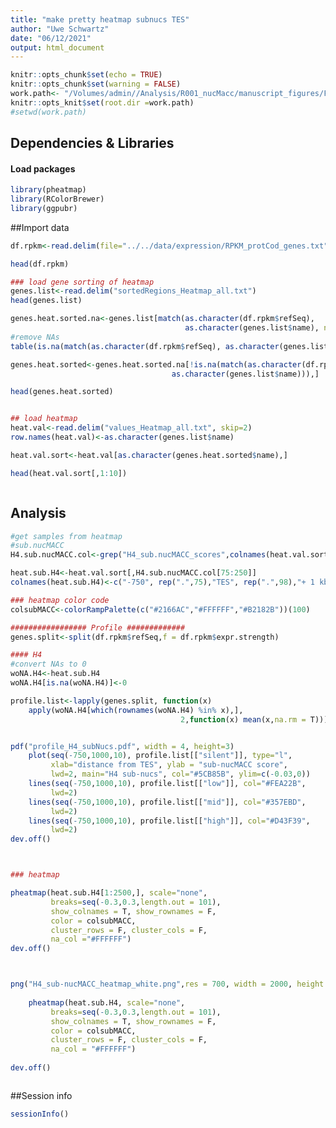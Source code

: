 ```yaml
---
title: "make pretty heatmap subnucs TES"
author: "Uwe Schwartz"
date: "06/12/2021"
output: html_document
---
```


```r
knitr::opts_chunk$set(echo = TRUE)
knitr::opts_chunk$set(warning = FALSE)
work.path<- "/Volumes/admin//Analysis/R001_nucMacc/manuscript_figures/Fig1/heatmaps/subnucs_TES//"
knitr::opts_knit$set(root.dir =work.path)
#setwd(work.path)
```

## Dependencies & Libraries

#### Load packages
```r
library(pheatmap)
library(RColorBrewer)
library(ggpubr)
```

##Import data

```r
df.rpkm<-read.delim(file="../../data/expression/RPKM_protCod_genes.txt")

head(df.rpkm)

### load gene sorting of heatmap
genes.list<-read.delim("sortedRegions_Heatmap_all.txt")
head(genes.list)

genes.heat.sorted.na<-genes.list[match(as.character(df.rpkm$refSeq), 
                                       as.character(genes.list$name), nomatch = ),]
#remove NAs
table(is.na(match(as.character(df.rpkm$refSeq), as.character(genes.list$name))))

genes.heat.sorted<-genes.heat.sorted.na[!is.na(match(as.character(df.rpkm$refSeq),
                                    as.character(genes.list$name))),]

head(genes.heat.sorted)


## load heatmap
heat.val<-read.delim("values_Heatmap_all.txt", skip=2)
row.names(heat.val)<-as.character(genes.list$name)

heat.val.sort<-heat.val[as.character(genes.heat.sorted$name),]

head(heat.val.sort[,1:10])



```


## Analysis

```r
#get samples from heatmap
#sub.nucMACC
H4.sub.nucMACC.col<-grep("H4_sub.nucMACC_scores",colnames(heat.val.sort), value = T)

heat.sub.H4<-heat.val.sort[,H4.sub.nucMACC.col[75:250]]
colnames(heat.sub.H4)<-c("-750", rep(".",75),"TES", rep(".",98),"+ 1 kb")

### heatmap color code
colsubMACC<-colorRampPalette(c("#2166AC","#FFFFFF","#B2182B"))(100)

################# Profile #############
genes.split<-split(df.rpkm$refSeq,f = df.rpkm$expr.strength)

#### H4
#convert NAs to 0
woNA.H4<-heat.sub.H4
woNA.H4[is.na(woNA.H4)]<-0

profile.list<-lapply(genes.split, function(x) 
    apply(woNA.H4[which(rownames(woNA.H4) %in% x),],
                                      2,function(x) mean(x,na.rm = T)))


pdf("profile_H4_subNucs.pdf", width = 4, height=3)
    plot(seq(-750,1000,10), profile.list[["silent"]], type="l", 
         xlab="distance from TES", ylab = "sub-nucMACC score",
         lwd=2, main="H4 sub-nucs", col="#5CB85B", ylim=c(-0.03,0))
    lines(seq(-750,1000,10), profile.list[["low"]], col="#FEA22B",
         lwd=2)
    lines(seq(-750,1000,10), profile.list[["mid"]], col="#357EBD",
         lwd=2)
    lines(seq(-750,1000,10), profile.list[["high"]], col="#D43F39",
         lwd=2)
dev.off()



### heatmap

pheatmap(heat.sub.H4[1:2500,], scale="none",
         breaks=seq(-0.3,0.3,length.out = 101),
         show_colnames = T, show_rownames = F,
         color = colsubMACC,
         cluster_rows = F, cluster_cols = F,
         na_col ="#FFFFFF")
dev.off()



png("H4_sub-nucMACC_heatmap_white.png",res = 700, width = 2000, height = 2800)
    
    pheatmap(heat.sub.H4, scale="none",
         breaks=seq(-0.3,0.3,length.out = 101),
         show_colnames = T, show_rownames = F,
         color = colsubMACC,
         cluster_rows = F, cluster_cols = F,
         na_col = "#FFFFFF")
    
dev.off()



```




##Session info
```r
sessionInfo()
```



